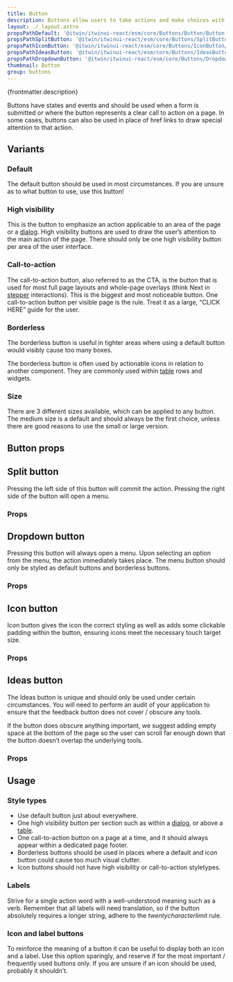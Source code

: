 ```yaml
---
title: Button
description: Buttons allow users to take actions and make choices with a single tap or click.
layout: ./_layout.astro
propsPathDefault: '@itwin/itwinui-react/esm/core/Buttons/Button/Button.d.ts'
propsPathSplitButton: '@itwin/itwinui-react/esm/core/Buttons/SplitButton/SplitButton.d.ts'
propsPathIconButton: '@itwin/itwinui-react/esm/core/Buttons/IconButton/IconButton.d.ts'
propsPathIdeasButton: '@itwin/itwinui-react/esm/core/Buttons/IdeasButton/IdeasButton.d.ts'
propsPathDropdownButton: '@itwin/itwinui-react/esm/core/Buttons/DropdownButton/DropdownButton.d.ts'
thumbnail: Button
group: buttons
---
```



<p>{frontmatter.description}</p>

<LiveExample src='Button.main.tsx'>
  <AllExamples.ButtonMainExample client:load />
</LiveExample>

Buttons have states and events and should be used when a form is submitted or where the button represents a clear call to action on a page.
In some cases, buttons can also be used in place of href links to draw special attention to that action.

## Variants

### Default

The default button should be used in most circumstances. If you are unsure as to what button to use, use this button!

<LiveExample src='Button.default.tsx'>
  <AllExamples.ButtonDefaultExample client:load />
</LiveExample>

### High visibility

This is the button to emphasize an action applicable to an area of the page or a [dialog](dialog). High visibility buttons are used to draw the user’s attention to the main action of the page.
There should only be one high visibility button per area of the user interface.

<LiveExample src='Button.highvisibility.tsx'>
  <AllExamples.ButtonHighVisibilityExample client:load />
</LiveExample>

### Call-to-action

The call-to-action button, also referred to as the CTA, is the button that is used for most full page layouts and whole-page overlays (think Next in [stepper](stepper) interactions). This is the biggest and most noticeable button.
One call-to-action button per visible page is the rule. Treat it as a large, “CLICK HERE” guide for the user.

<LiveExample src='Button.cta.tsx'>
  <AllExamples.ButtonCTAExample client:load />
</LiveExample>

### Borderless

The borderless button is useful in tighter areas where using a default button would visibly cause too many boxes.

<LiveExample src='Button.borderless.tsx'>
  <AllExamples.ButtonBorderlessExample client:load />
</LiveExample>

The borderless button is often used by actionable icons in relation to another component.
They are commonly used within [table](table) rows and widgets.

### Size

There are 3 different sizes available, which can be applied to any button. The medium size is a default and should always be the first choice, unless there are good reasons to use the small or large version.

<LiveExample src='Button.size.tsx'>
  <AllExamples.ButtonSizeExample client:load />
</LiveExample>

## Button props

<PropsTable path={frontmatter.propsPathDefault} />

## Split button

Pressing the left side of this button will commit the action. Pressing the right side of the button will open a menu.

<LiveExample src='SplitButton.main.tsx'>
  <AllExamples.SplitButtonMainExample client:load />
</LiveExample>

### Props

<PropsTable path={frontmatter.propsPathSplitButton} />

## Dropdown button

Pressing this button will always open a menu. Upon selecting an option from the menu, the action immediately takes place. The menu button should only be styled as default buttons and borderless buttons.

<LiveExample src='DropdownButton.main.tsx'>
  <AllExamples.DropdownButtonMainExample client:load />
</LiveExample>

### Props

<PropsTable path={frontmatter.propsPathDropdownButton} />

## Icon button

Icon button gives the icon the correct styling as well as adds some clickable padding within the button, ensuring icons meet the necessary touch target size.

<LiveExample src='IconButton.main.tsx'>
  <AllExamples.IconButtonMainExample client:load />
</LiveExample>

### Props

<PropsTable path={frontmatter.propsPathIconButton} />

## Ideas button

The Ideas button is unique and should only be used under certain circumstances. You will need to perform an audit of your application to ensure that the feedback button does not cover / obscure any tools.

<LiveExample src='IdeasButton.main.tsx'>
  <AllExamples.IdeasButtonMainExample client:load />
</LiveExample>

If the button does obscure anything important, we suggest adding empty space at the bottom of the page so the user can scroll far enough down that the button doesn’t overlap the underlying tools.

### Props

<PropsTable path={frontmatter.propsPathIdeasButton} />

## Usage

### Style types

- Use default button just about everywhere.
- One high visibility button per section such as within a [dialog](dialog), or above a [table](table).
- One call-to-action button on a page at a time, and it should always appear within a dedicated page footer.
- Borderless buttons should be used in places where a default and icon button could cause too much visual clutter.
- Icon buttons should not have high visibility or call-to-action styletypes.

### Labels

Strive for a single action word with a well-understood meaning such as a verb. Remember that all labels will need translation, so if the button absolutely requires a longer string, adhere to the _twentycharacterlimit_ rule.

### Icon and label buttons

To reinforce the meaning of a button it can be useful to display both an icon and a label. Use this option sparingly, and reserve if for the most important / frequently used buttons only. If you are unsure if an icon should be used, probably it shouldn’t.

